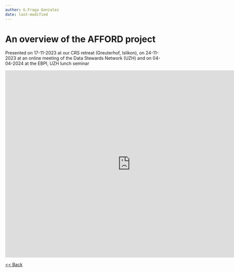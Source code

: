 ```yaml
---
author: G.Fraga Gonzalez
date: last-modified
---
```




# An overview of the AFFORD project {.unnumbered}
Presented on 17-11-2023 at our CRS retreat (Greuterhof, Islikon), on 24-11-2023 at an online meeting of the Data Stewards Network (UZH) and on 04-04-2024 at the EBPI, UZH lunch seminar


<iframe src="https://docs.google.com/presentation/d/e/2PACX-1vTn6WHH_58YTQKZ0ChOoKLtZGwEHuE6fY72QvS-pIoCv0vHdIUzPmMvU0MYvWYDyw/embed?start=false&loop=false&delayms=3000" frameborder="0" width="800" height="600"  allowfullscreen="true" mozallowfullscreen="true" webkitallowfullscreen="true"></iframe> 


[<< Back](index.qmd) 
  

